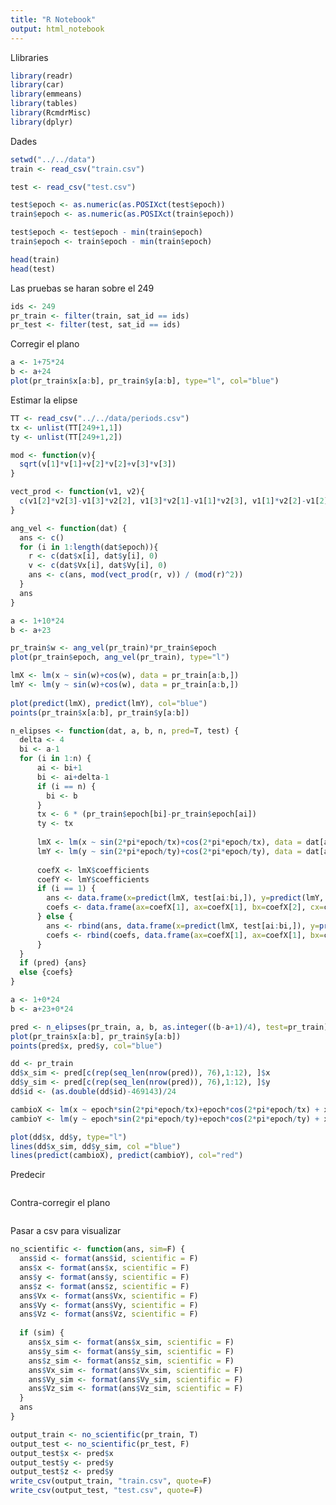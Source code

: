 ```yaml
---
title: "R Notebook"
output: html_notebook
---
```


Llibraries
```r
library(readr)
library(car)
library(emmeans)
library(tables)
library(RcmdrMisc)
library(dplyr)
```

Dades
```r
setwd("../../data")
train <- read_csv("train.csv")

test <- read_csv("test.csv") 

test$epoch <- as.numeric(as.POSIXct(test$epoch))
train$epoch <- as.numeric(as.POSIXct(train$epoch))

test$epoch <- test$epoch - min(train$epoch)
train$epoch <- train$epoch - min(train$epoch)

head(train)
head(test)
```

Las pruebas se haran sobre el 249
```r
ids <- 249
pr_train <- filter(train, sat_id == ids)
pr_test <- filter(test, sat_id == ids)
```


Corregir el plano
```r
a <- 1+75*24
b <- a+24
plot(pr_train$x[a:b], pr_train$y[a:b], type="l", col="blue")
```

Estimar la elipse
```r
TT <- read_csv("../../data/periods.csv")
tx <- unlist(TT[249+1,1])
ty <- unlist(TT[249+1,2])
```
```r
mod <- function(v){
  sqrt(v[1]*v[1]+v[2]*v[2]+v[3]*v[3])
}

vect_prod <- function(v1, v2){
  c(v1[2]*v2[3]-v1[3]*v2[2], v1[3]*v2[1]-v1[1]*v2[3], v1[1]*v2[2]-v1[2]*v2[1])
}

ang_vel <- function(dat) {
  ans <- c()
  for (i in 1:length(dat$epoch)){
    r <- c(dat$x[i], dat$y[i], 0)
    v <- c(dat$Vx[i], dat$Vy[i], 0)
    ans <- c(ans, mod(vect_prod(r, v)) / (mod(r)^2))
  }
  ans
}

a <- 1+10*24
b <- a+23

pr_train$w <- ang_vel(pr_train)*pr_train$epoch
plot(pr_train$epoch, ang_vel(pr_train), type="l")

lmX <- lm(x ~ sin(w)+cos(w), data = pr_train[a:b,])
lmY <- lm(y ~ sin(w)+cos(w), data = pr_train[a:b,])
  
plot(predict(lmX), predict(lmY), col="blue")
points(pr_train$x[a:b], pr_train$y[a:b])
```
```r
n_elipses <- function(dat, a, b, n, pred=T, test) {
  delta <- 4
  bi <- a-1
  for (i in 1:n) {
      ai <- bi+1
      bi <- ai+delta-1
      if (i == n) {
        bi <- b
      }
      tx <- 6 * (pr_train$epoch[bi]-pr_train$epoch[ai])
      ty <- tx
        
      lmX <- lm(x ~ sin(2*pi*epoch/tx)+cos(2*pi*epoch/tx), data = dat[ai:bi,])
      lmY <- lm(y ~ sin(2*pi*epoch/ty)+cos(2*pi*epoch/ty), data = dat[ai:bi,])
      
      coefX <- lmX$coefficients
      coefY <- lmY$coefficients
      if (i == 1) {
        ans <- data.frame(x=predict(lmX, test[ai:bi,]), y=predict(lmY, test[ai:bi,]))
        coefs <- data.frame(ax=coefX[1], ax=coefX[1], bx=coefX[2], cx=coefX[3], by=coefY[2], cy=coefY[3])
      } else {
        ans <- rbind(ans, data.frame(x=predict(lmX, test[ai:bi,]), y=predict(lmY, test[ai:bi,])))
        coefs <- rbind(coefs, data.frame(ax=coefX[1], ax=coefX[1], bx=coefX[2], cx=coefX[3], by=coefY[2], cy=coefY[3]))
      }
  }
  if (pred) {ans}
  else {coefs} 
}

a <- 1+0*24
b <- a+23+0*24

pred <- n_elipses(pr_train, a, b, as.integer((b-a+1)/4), test=pr_train)
plot(pr_train$x[a:b], pr_train$y[a:b])
points(pred$x, pred$y, col="blue")
```
```r
dd <- pr_train
dd$x_sim <- pred[c(rep(seq_len(nrow(pred)), 76),1:12), ]$x
dd$y_sim <- pred[c(rep(seq_len(nrow(pred)), 76),1:12), ]$y
dd$id <- (as.double(dd$id)-469143)/24

cambioX <- lm(x ~ epoch*sin(2*pi*epoch/tx)+epoch*cos(2*pi*epoch/tx) + x_sim + y_sim , data = dd)
cambioY <- lm(y ~ epoch*sin(2*pi*epoch/ty)+epoch*cos(2*pi*epoch/ty) + x_sim + y_sim , data = dd)

plot(dd$x, dd$y, type="l")
lines(dd$x_sim, dd$y_sim, col ="blue")
lines(predict(cambioX), predict(cambioY), col="red")
```

Predecir
```r

```

Contra-corregir el plano
```r

```

Pasar a csv para visualizar
```r
no_scientific <- function(ans, sim=F) {
  ans$id <- format(ans$id, scientific = F)
  ans$x <- format(ans$x, scientific = F)
  ans$y <- format(ans$y, scientific = F)
  ans$z <- format(ans$z, scientific = F)
  ans$Vx <- format(ans$Vx, scientific = F)
  ans$Vy <- format(ans$Vy, scientific = F)
  ans$Vz <- format(ans$Vz, scientific = F)
  
  if (sim) {
    ans$x_sim <- format(ans$x_sim, scientific = F)
    ans$y_sim <- format(ans$y_sim, scientific = F)
    ans$z_sim <- format(ans$z_sim, scientific = F)
    ans$Vx_sim <- format(ans$Vx_sim, scientific = F)
    ans$Vy_sim <- format(ans$Vy_sim, scientific = F)
    ans$Vz_sim <- format(ans$Vz_sim, scientific = F)
  }
  ans
}

output_train <- no_scientific(pr_train, T)
output_test <- no_scientific(pr_test, F)
output_test$x <- pred$x
output_test$y <- pred$y
output_test$z <- pred$y
write_csv(output_train, "train.csv", quote=F)
write_csv(output_test, "test.csv", quote=F)
```














